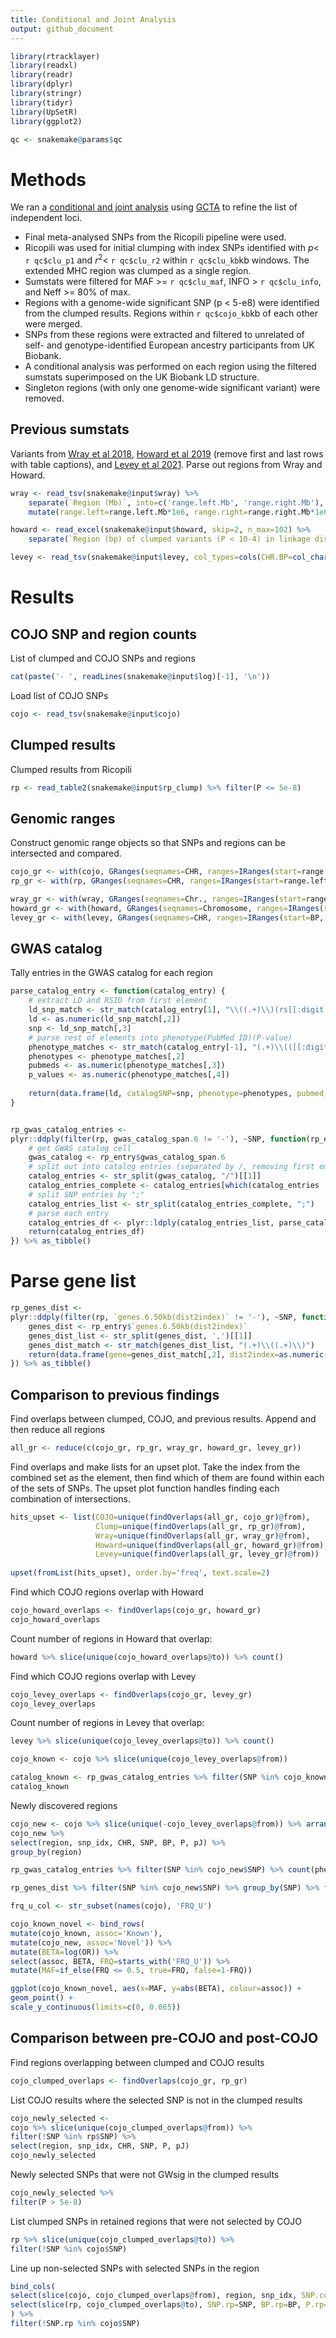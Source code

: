 ```yaml
---
title: Conditional and Joint Analysis
output: github_document
---
```


```r
library(rtracklayer)
library(readxl)
library(readr)
library(dplyr)
library(stringr)
library(tidyr)
library(UpSetR)
library(ggplot2)
```


```r
qc <- snakemake@params$qc
```

# Methods

We ran a [conditional and joint analysis](https://www.nature.com/articles/ng.2213) using [GCTA](https://cnsgenomics.com/software/gcta/#COJO) to refine the list of independent loci.

- Final meta-analysed SNPs from the Ricopili pipeline were used.
- Ricopili was used for initial clumping with index SNPs identified with $p <$ `r qc$clu_p1` and $r^2 <$ `r qc$clu_r2` within `r qc$clu_kb`kb windows. The extended MHC region was clumped as a single region.
- Sumstats were filtered for MAF >= `r qc$clu_maf`, INFO > `r qc$clu_info`, and Neff >= 80% of max.
- Regions with a genome-wide significant SNP (p < 5-e8) were identified from the clumped results. Regions within `r qc$cojo_kb`kb of each other were merged.
- SNPs from these regions were extracted and filtered to unrelated of self- and genotype-identified European ancestry participants from UK Biobank.
- A conditional analysis was performed on each region using the filtered sumstats superimposed on the UK Biobank LD structure.
- Singleton regions (with only one genome-wide significant variant) were removed.

## Previous sumstats

Variants from [Wray et al 2018](https://www.nature.com/articles/s41588-018-0090-3/tables/2), [Howard et al 2019](https://www.nature.com/articles/s41593-018-%200326-7) (remove first and last rows with table captions), and [Levey et al 2021](https://doi.org/10.1038/s41593-021-00860-2). Parse out regions from Wray and Howard.

```r
wray <- read_tsv(snakemake@input$wray) %>%
    separate(`Region (Mb)`, into=c('range.left.Mb', 'range.right.Mb'), sep='–', convert=TRUE) %>%
    mutate(range.left=range.left.Mb*1e6, range.right=range.right.Mb*1e6)

howard <- read_excel(snakemake@input$howard, skip=2, n_max=102) %>%
    separate(`Region (bp) of clumped variants (P < 10-4) in linkage disequilibrium (r2 > 0.1) with lead variant`, into=c('range.left', 'range.right'), sep='-', convert=TRUE)

levey <- read_tsv(snakemake@input$levey, col_types=cols(CHR.BP=col_character()))
```

# Results

## COJO SNP and region counts

List of clumped and COJO SNPs and regions

```r
cat(paste('- ', readLines(snakemake@input$log)[-1], '\n'))
```

Load list of COJO SNPs
```r
cojo <- read_tsv(snakemake@input$cojo)
```

## Clumped results

Clumped results from Ricopili

```r
rp <- read_table2(snakemake@input$rp_clump) %>% filter(P <= 5e-8)
```

## Genomic ranges

Construct genomic range objects so that SNPs and regions can be intersected and compared.

```r
cojo_gr <- with(cojo, GRanges(seqnames=CHR, ranges=IRanges(start=range.left, end=range.right), SNP=SNP))
rp_gr <- with(rp, GRanges(seqnames=CHR, ranges=IRanges(start=range.left, end=range.right), SNP=SNP))

wray_gr <- with(wray, GRanges(seqnames=Chr., ranges=IRanges(start=range.left, end=range.right, SNP=SNP)))
howard_gr <- with(howard, GRanges(seqnames=Chromosome, ranges=IRanges(start=range.left, end=range.right, SNP=`Marker Name`)))
levey_gr <- with(levey, GRanges(seqnames=CHR, ranges=IRanges(start=BP, width=1)))
```

## GWAS catalog

Tally entries in the GWAS catalog for each region

```r

parse_catalog_entry <- function(catalog_entry) {
    # extract LD and RSID from first element
    ld_snp_match <- str_match(catalog_entry[1], "\\((.+)\\)(rs[[:digit:]]+)")
    ld <- as.numeric(ld_snp_match[,2])
    snp <- ld_snp_match[,3]
    # parse rest of elements into phenotype(PubMed ID)(P-value)
    phenotype_matches <- str_match(catalog_entry[-1], "(.+)\\(([[:digit:]]+)\\)\\((.+)\\)")
    phenotypes <- phenotype_matches[,2]
    pubmeds <- as.numeric(phenotype_matches[,3])
    p_values <- as.numeric(phenotype_matches[,4])
    
    return(data.frame(ld, catalogSNP=snp, phenotype=phenotypes, pubmed_id=pubmeds, P=p_values))
}


rp_gwas_catalog_entries <-
plyr::ddply(filter(rp, gwas_catalog_span.6 != '-'), ~SNP, function(rp_entry) {
    # get GWAS catalog cell
    gwas_catalog <- rp_entry$gwas_catalog_span.6
    # split out into catalog entries (separated by /, removing first empty element)
    catalog_entries <- str_split(gwas_catalog, "/")[[1]]
    catalog_entries_complete <- catalog_entries[which(catalog_entries != "")]
    # split SNP entries by ";"
    catalog_entries_list <- str_split(catalog_entries_complete, ";")
    # parse each entry
    catalog_entries_df <- plyr::ldply(catalog_entries_list, parse_catalog_entry)
    return(catalog_entries_df)
}) %>% as_tibble()

```

# Parse gene list

```r

rp_genes_dist <- 
plyr::ddply(filter(rp, `genes.6.50kb(dist2index)` != '-'), ~SNP, function(rp_entry) {
    genes_dist <- rp_entry$`genes.6.50kb(dist2index)`
    genes_dist_list <- str_split(genes_dist, ',')[[1]]
    genes_dist_match <- str_match(genes_dist_list, "(.+)\\((.+)\\)")
    return(data.frame(gene=genes_dist_match[,2], dist2index=as.numeric(genes_dist_match[,3])))
}) %>% as_tibble()

```

## Comparison to previous findings

Find overlaps between clumped, COJO, and previous results. Append and then reduce all regions

```r

all_gr <- reduce(c(cojo_gr, rp_gr, wray_gr, howard_gr, levey_gr))

```

Find overlaps and make lists for an upset plot. Take the index from the combined set as the element, then find which of them are found within each of the sets of SNPs. The upset plot function handles finding each combination of intersections.

```r

hits_upset <- list(COJO=unique(findOverlaps(all_gr, cojo_gr)@from),
                   Clump=unique(findOverlaps(all_gr, rp_gr)@from),
                   Wray=unique(findOverlaps(all_gr, wray_gr)@from),
                   Howard=unique(findOverlaps(all_gr, howard_gr)@from),
                   Levey=unique(findOverlaps(all_gr, levey_gr)@from))
                   
upset(fromList(hits_upset), order.by='freq', text.scale=2)

```

Find which COJO regions overlap with Howard

```r
cojo_howard_overlaps <- findOverlaps(cojo_gr, howard_gr)
cojo_howard_overlaps
```

Count number of regions in Howard that overlap:

```r
howard %>% slice(unique(cojo_howard_overlaps@to)) %>% count()
```

Find which COJO regions overlap with Levey

```r
cojo_levey_overlaps <- findOverlaps(cojo_gr, levey_gr)
cojo_levey_overlaps
```

Count number of regions in Levey that overlap:

```r
levey %>% slice(unique(cojo_levey_overlaps@to)) %>% count()
```

```r
cojo_known <- cojo %>% slice(unique(cojo_levey_overlaps@from))

catalog_known <- rp_gwas_catalog_entries %>% filter(SNP %in% cojo_known$SNP) %>% count(phenotype) %>% arrange(desc(n))
catalog_known
```

Newly discovered regions

```r
cojo_new <- cojo %>% slice(unique(-cojo_levey_overlaps@from)) %>% arrange(P)
cojo_new %>%
select(region, snp_idx, CHR, SNP, BP, P, pJ) %>%
group_by(region)
```

```r
rp_gwas_catalog_entries %>% filter(SNP %in% cojo_new$SNP) %>% count(phenotype) %>% arrange(desc(n)) %>% filter(!phenotype %in% catalog_known$phenotype)
```

```r
rp_genes_dist %>% filter(SNP %in% cojo_new$SNP) %>% group_by(SNP) %>% filter(dist2index == min(dist2index)) %>% ungroup() %>% select(gene) %>% distinct()
```

```r

frq_u_col <- str_subset(names(cojo), 'FRQ_U')

cojo_known_novel <- bind_rows(
mutate(cojo_known, assoc='Known'),
mutate(cojo_new, assoc='Novel')) %>%
mutate(BETA=log(OR)) %>%
select(assoc, BETA, FRQ=starts_with('FRQ_U')) %>%
mutate(MAF=if_else(FRQ <= 0.5, true=FRQ, false=1-FRQ))

ggplot(cojo_known_novel, aes(x=MAF, y=abs(BETA), colour=assoc)) + 
geom_point() +
scale_y_continuous(limits=c(0, 0.065))

```

## Comparison between pre-COJO and post-COJO

Find regions overlapping between clumped and COJO results
```r

cojo_clumped_overlaps <- findOverlaps(cojo_gr, rp_gr)

```

List COJO results where the selected SNP is not in the clumped results
```r
cojo_newly_selected <- 
cojo %>% slice(unique(cojo_clumped_overlaps@from)) %>%
filter(!SNP %in% rp$SNP) %>%
select(region, snp_idx, CHR, SNP, P, pJ) 
cojo_newly_selected
```

Newly selected SNPs that were not GWsig in the clumped results
```r
cojo_newly_selected %>%
filter(P > 5e-8)
```

List clumped SNPs in retained regions that were not selected by COJO
```r
rp %>% slice(unique(cojo_clumped_overlaps@to)) %>%
filter(!SNP %in% cojo$SNP)
```


Line up non-selected SNPs with selected SNPs in the region
```r
bind_cols(
select(slice(cojo, cojo_clumped_overlaps@from), region, snp_idx, SNP.cojo=SNP, BP.cojo=BP, P.cojo=P, PJ.cojo=pJ),
select(slice(rp, cojo_clumped_overlaps@to), SNP.rp=SNP, BP.rp=BP, P.rp=P)
) %>%
filter(!SNP.rp %in% cojo$SNP)
```



